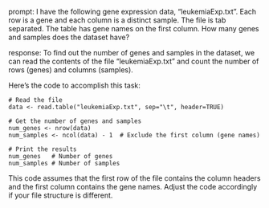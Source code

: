 prompt:
I have the following gene expression data, "leukemiaExp.txt". Each row is a gene and each column is a distinct sample. The file is tab separated. The table has gene names on the first column. How many genes and samples does the dataset have?

response:
To find out the number of genes and samples in the dataset, we can read the contents of the file "leukemiaExp.txt" and count the number of rows (genes) and columns (samples). 

Here's the code to accomplish this task:

```
# Read the file
data <- read.table("leukemiaExp.txt", sep="\t", header=TRUE)

# Get the number of genes and samples
num_genes <- nrow(data)
num_samples <- ncol(data) - 1  # Exclude the first column (gene names)

# Print the results
num_genes   # Number of genes
num_samples # Number of samples
```

This code assumes that the first row of the file contains the column headers and the first column contains the gene names. Adjust the code accordingly if your file structure is different.

